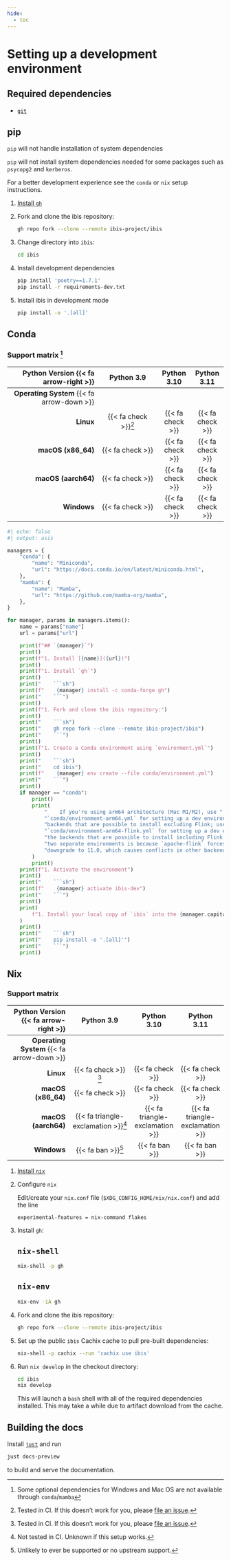 ```yaml
---
hide:
  - toc
---
```


# Setting up a development environment

## Required dependencies

- [`git`](https://git-scm.com/)

::: {.panel-tabset}

## pip

::: {.callout-warning}
`pip` will not handle installation of system dependencies

`pip` will not install system dependencies needed for some packages such as `psycopg2` and `kerberos`.

For a better development experience see the `conda` or `nix` setup instructions.
:::

1. [Install `gh`](https://cli.github.com/manual/installation)

1. Fork and clone the ibis repository:

   ```sh
   gh repo fork --clone --remote ibis-project/ibis
   ```

1. Change directory into `ibis`:

   ```sh
   cd ibis
   ```

1. Install development dependencies

   ```sh
   pip install 'poetry==1.7.1'
   pip install -r requirements-dev.txt
   ```

1. Install ibis in development mode

   ```sh
   pip install -e '.[all]'
   ```

## Conda

### Support matrix [^conda-callout]

|      Python Version {{< fa arrow-right >}} |                   Python 3.9 |   Python 3.10    |   Python 3.11    |
| -----------------------------------------: | :--------------------------: | :--------------: | :--------------: |
| **Operating System** {{< fa arrow-down >}} |                              |                  |                  |
|                                  **Linux** | {{< fa check >}}[^supported] | {{< fa check >}} | {{< fa check >}} |
|                         **macOS (x86_64)** |             {{< fa check >}} | {{< fa check >}} | {{< fa check >}} |
|                        **macOS (aarch64)** |             {{< fa check >}} | {{< fa check >}} | {{< fa check >}} |
|                                **Windows** |             {{< fa check >}} | {{< fa check >}} | {{< fa check >}} |

::: {.panel-tabset}

```python
#| echo: false
#| output: asis

managers = {
    "conda": {
        "name": "Miniconda",
        "url": "https://docs.conda.io/en/latest/miniconda.html",
    },
    "mamba": {
        "name": "Mamba",
        "url": "https://github.com/mamba-org/mamba",
    },
}

for manager, params in managers.items():
    name = params["name"]
    url = params["url"]

    print(f"## `{manager}`")
    print()
    print(f"1. Install [{name}]({url})")
    print()
    print(f"1. Install `gh`")
    print()
    print("    ```sh")
    print(f"    {manager} install -c conda-forge gh")
    print("    ```")
    print()
    print(f"1. Fork and clone the ibis repository:")
    print()
    print("    ```sh")
    print("    gh repo fork --clone --remote ibis-project/ibis")
    print("    ```")
    print()
    print(f"1. Create a Conda environment using `environment.yml`")
    print()
    print("    ```sh")
    print("    cd ibis")
    print(f"    {manager} env create --file conda/environment.yml")
    print("    ```")
    print()
    if manager == "conda":
        print()
        print(
            "    If you're using arm64 architecture (Mac M1/M2), use "
            "`conda/environment-arm64.yml` for setting up a dev environment for all the "
            "backends that are possible to install excluding Flink; use "
            "`conda/environment-arm64-flink.yml` for setting up a dev environment for all "
            "the backends that are possible to install including Flink. The reason to have "
            "two separate environments is because `apache-flink` forces `pyarrow` to "
            "downgrade to 11.0, which causes conflicts in other backends."
        )
        print()
    print(f"1. Activate the environment")
    print()
    print("    ```sh")
    print(f"    {manager} activate ibis-dev")
    print("    ```")
    print()
    print(
        f"1. Install your local copy of `ibis` into the {manager.capitalize()} environment"
    )
    print()
    print("    ```sh")
    print("    pip install -e '.[all]'")
    print("    ```")
    print()
```

:::

## Nix

### Support matrix

|      Python Version {{< fa arrow-right >}} |                Python 3.9                 |           Python 3.10           |           Python 3.11           |
| -----------------------------------------: | :---------------------------------------: | :-----------------------------: | :-----------------------------: |
| **Operating System** {{< fa arrow-down >}} |                                           |                                 |                                 |
|                                  **Linux** |       {{< fa check >}} [^supported]       |        {{< fa check >}}         |        {{< fa check >}}         |
|                         **macOS (x86_64)** |             {{< fa check >}}              |        {{< fa check >}}         |        {{< fa check >}}         |
|                        **macOS (aarch64)** | {{< fa triangle-exclamation >}}[^unknown] | {{< fa triangle-exclamation >}} | {{< fa triangle-exclamation >}} |
|                                **Windows** |         {{< fa ban >}}[^unlikely]         |         {{< fa ban >}}          |         {{< fa ban >}}          |

1.  [Install `nix`](https://nixos.org/download.html)
1.  Configure `nix`

    Edit/create your `nix.conf` file (`$XDG_CONFIG_HOME/nix/nix.conf`) and add the line

    ```sh
    experimental-features = nix-command flakes
    ```

1.  Install `gh`:

    ::: {.panel-tabset}

    ## `nix-shell`

    ```sh
    nix-shell -p gh
    ```

    ## `nix-env`

    ```sh
    nix-env -iA gh
    ```

    :::

1.  Fork and clone the ibis repository:

    ```sh
    gh repo fork --clone --remote ibis-project/ibis
    ```

1.  Set up the public `ibis` Cachix cache to pull pre-built dependencies:

    ```sh
    nix-shell -p cachix --run 'cachix use ibis'
    ```

1.  Run `nix develop` in the checkout directory:

    ```sh
    cd ibis
    nix develop
    ```

    This will launch a `bash` shell with all of the required dependencies installed.
    This may take a while due to artifact download from the cache.

:::

## Building the docs

Install [`just`](https://just.systems/man/en/chapter_4.html) and run

```bash
just docs-preview
```

to build and serve the documentation.

[^conda-callout]: Some optional dependencies for Windows and Mac OS are not available through `conda`/`mamba`
[^supported]: Tested in CI. If this doesn't work for you, please [file an issue](https://github.com/ibis-project/ibis/issues/new).
[^unknown]: Not tested in CI. Unknown if this setup works.
[^unlikely]: Unlikely to ever be supported or no upstream support.
